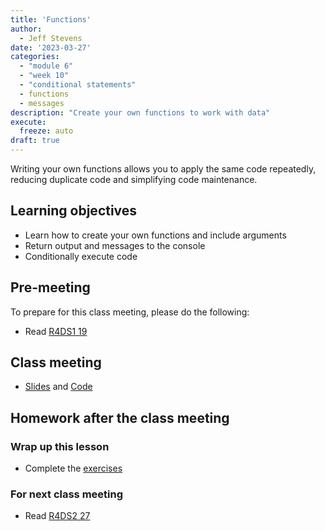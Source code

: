 ```yaml
---
title: 'Functions'
author:
  - Jeff Stevens
date: '2023-03-27'
categories: 
  - "module 6"
  - "week 10"
  - "conditional statements"
  - functions
  - messages
description: "Create your own functions to work with data"
execute:
  freeze: auto
draft: true
---
```


Writing your own functions allows you to apply the same code repeatedly, reducing duplicate code and simplifying code maintenance.

## Learning objectives

* Learn how to create your own functions and include arguments
* Return output and messages to the console
* Conditionally execute code

## Pre-meeting

To prepare for this class meeting, please do the following:

* Read [R4DS1 19](https://r4ds.had.co.nz/functions.html){target='_blank'}

## Class meeting

* [Slides](../../slides/24_functions.qmd){target="_blank"} and [Code](../../code/24_functions.html){target="_blank"}

## Homework after the class meeting
### Wrap up this lesson

* Complete the [exercises](https://jeffreyrstevens.shinyapps.io/dpavir2023_24_functions/){target='_blank'}

### For next class meeting

* Read [R4DS2 27](https://r4ds.hadley.nz/iteration.html){target='_blank'}
